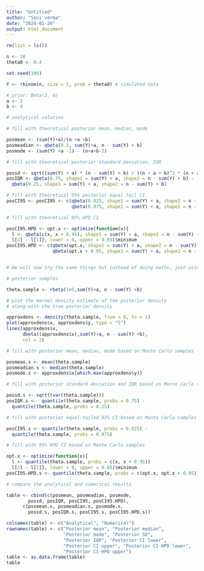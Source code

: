 ---
title: "Untitled"
author: "Soni verma"
date: "2024-01-26"
output: html_document
---

```{r, echo=TRUE}

rm(list = ls())

n <- 10
theta0 <- 0.4

set.seed(100)

Y <- rbinom(n, size = 1, prob = theta0) # simulated data

# prior: Beta(2, 4)
a <- 2
b <- 4

# analytical solution

# fill with theoretical posterior mean, median, mode

posmean <- (sum(Y)+a)/(n +a +b)
posmeadian <- qbeta(0.5, sum(Y)+a, n - sum(Y) + b)
posmode <- (sum(Y) +a -1) - (n+a+b-2)

# fill with theoretical posterior standard deviation, IQR

possd <- sqrt((sum(Y) + a) * (n - sum(Y) + b) / ((n + a + b)^2 * (n + a + b + 1)))
posIQR <- qbeta(0.75, shape1 = sum(Y) + a, shape2 = n - sum(Y) + b) -
  qbeta(0.25, shape1 = sum(Y) + a, shape2 = n - sum(Y) + b)

# fill with theoretical 95% posterior equal tail CI
posCI95 <- posCI95 <- c(qbeta(0.025, shape1 = sum(Y) + a, shape2 = n - sum(Y) + b),
                        qbeta(0.975, shape1 = sum(Y) + a, shape2 = n - sum(Y) + b))

# fill with theoretical 95% HPD CI

posCI95.HPD <- opt.x <- optimize(function(x){
  l <- qbeta(c(x, x + 0.95), shape1 = sum(Y) + a, shape2 = n - sum(Y) + b)
  l[2] - l[1]}, lower = 0, upper = 0.05)$minimum
posCI95.HPD <- c(qbeta(opt.x, shape1 = sum(Y) + a, shape2 = n - sum(Y) + b),
                 qbeta(opt.x + 0.95, shape1 = sum(Y) + a, shape2 = n - sum(Y) + b))


# We will now try the same things but instead of doing maths, just using Monte Carlo

# posterior samples

theta.sample <- rbeta(1e5,sum(Y)+a, n - sum(Y) +b)

# plot the kernel density estimate of the posterior density 
# along with the true posterior density

approxdens <- density(theta.sample, from = 0, to = 1)
plot(approxdens$x, approxdens$y, type = "l")
lines(approxdens$x, 
      dbeta((approxdens$x),sum(Y)+a, n - sum(Y) +b),
      col = 2)

# fill with posterior mean, median, mode based on Monte Carlo samples

posmean.s <- mean(theta.sample)
posmeadian.s <- median(theta.sample)
posmode.s <- approxdens$x[which.max(approxdens$y)]

# fill with posterior standard deviation and IQR based on Monte Carlo samples

possd.s <- sqrt((var(theta.sample)))
posIQR.s <-  quantile(theta.sample, probs = 0.75) -
  quantile(theta.sample, probs = 0.25)

# fill with posterior equal-tailed 95% CI based on Monte Carlo samples

posCI95.s <- quantile(theta.sample, probs = 0.025) -
  quantile(theta.sample, probs = 0.975)

# fill with 95% HPD CI based on Monte Carlo samples

opt.x <- optimize(function(x){
  l <- quantile(theta.sample, probs = c(x, x + 0.95))
  l[2] - l[1]}, lower = 0, upper = 0.05)$minimum
posCI95.HPD.s <- quantile(theta.sample, probs = c(opt.x, opt.x + 0.95))

# compare the analytical and numerical results

table <- cbind(c(posmean, posmeadian, posmode, 
        possd, posIQR, posCI95, posCI95.HPD),
      c(posmean.s, posmeadian.s, posmode.s, 
        possd.s, posIQR.s, posCI95.s, posCI95.HPD.s))

colnames(table) <- c("Analytical", "Numerical")
rownames(table) <- c("Posterior mean", "Posterior median",
                     "Posterior mode", "Posterior SD",
                     "Posterior IQR", "Posterior CI lower",
                     "Posterior CI upper", "Posterior CI-HPD lower",
                     "Posterior CI-HPD upper")
table <- as.data.frame(table)
table



```